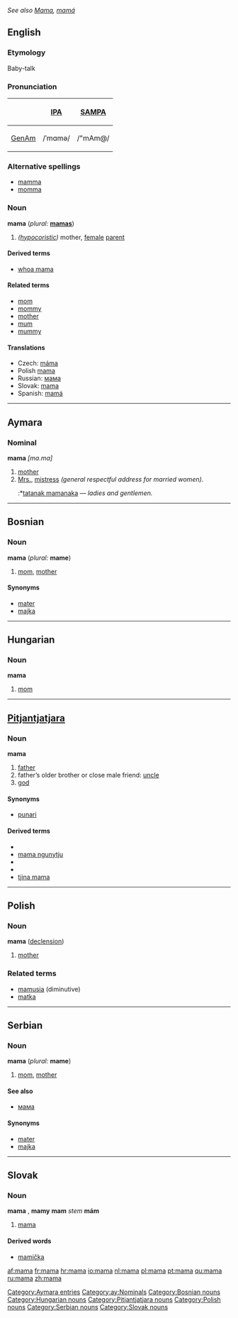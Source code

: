 ''See also [[Mama]], [[mamá]]''
==English==

===Etymology===
Baby-talk

===Pronunciation===
{| border=1 cellpadding=5
! !! [[w:IPA|IPA]] !! [[w:SAMPA|SAMPA]]
|-
! [[GenAm]]
| /ˈmɑmə/ || /"mAm@/
|}

===Alternative spellings===
*[[mamma]]
*[[momma]]

===Noun===
'''mama''' (''plural:'' '''[[mamas]]''')
# ''([[hypocoristic]])'' mother, [[female]] [[parent]]

====Derived terms====
*[[whoa mama]]

====Related terms====
*[[mom]]
*[[mommy]]
*[[mother]]
*[[mum]]
*[[mummy]]

====Translations====
*Czech: [[máma]] {{f}}
*Polish [[mama#Polish|mama]] {{f}}
*Russian: [[мама]] {{f}}
*Slovak: [[mama#Slovak|mama]] {{f}}
*Spanish: [[mamá]] {{f}}


----
==Aymara [[Category:Aymara entries]]==

===Nominal===
'''mama''' ''[ma.ma]''
# [[mother]]
# [[Mrs.]], [[mistress]] ''(general respectful address for married women)''.
#:*[[tatanak mamanaka]] &mdash; ''ladies and gentlemen.''
[[Category:ay:Nominals]]


----

==Bosnian==

===Noun===
'''mama''' {{f}} (''plural:'' '''mame''')
#[[mom]], [[mother]]

====Synonyms====
*[[mater]]
*[[majka]]


----
==Hungarian==

===Noun===
'''mama'''

# [[mom]]


----
==[[Pitjantjatjara]]==

===Noun===
'''mama'''

# [[father]]
# father’s older brother or close male friend: [[uncle]]
# [[god]]

====Synonyms====
*[[punari]]

====Derived terms====
*{{Unicode|[[mama maḻatja]]}}
*[[mama ngunytju]]
*{{Unicode|[[mama puḻka]]}}
*{{Unicode|[[maṟa mama]]}}
*[[tjina mama]]


----
==Polish==

===Noun===
'''mama''' {{f}} ([[Wiktionary Appendix:Polish hard feminine noun declension|declension]])
#[[mother]]

===Related terms===
* [[mamusia]] (diminutive)
* [[matka]]


----
==Serbian==

===Noun===
'''mama''' {{f}} (''plural:'' '''mame''')
#[[mom]], [[mother]]

====See also====
*[[мама]]

====Synonyms====
*[[mater]]
*[[majka]]


----
==Slovak==

===Noun===
'''mama''' {{f}}, '''mamy''' {{p}}
'''mam''' ''stem''
'''mám''' ''{{genpl}}''
{{decpat}} {{zena}}

# [[mama#English|mama]]

====Derived words====
*[[mamička]] {{f}}

[[Category:Bosnian nouns]]
[[Category:Hungarian nouns]]
[[Category:Pitjantjatjara nouns]]
[[Category:Polish nouns]]
[[Category:Serbian nouns]]
[[Category:Slovak nouns]]

[[af:mama]]
[[fr:mama]]
[[hr:mama]]
[[io:mama]]
[[nl:mama]]
[[pl:mama]]
[[pt:mama]]
[[qu:mama]]
[[ru:mama]]
[[zh:mama]]